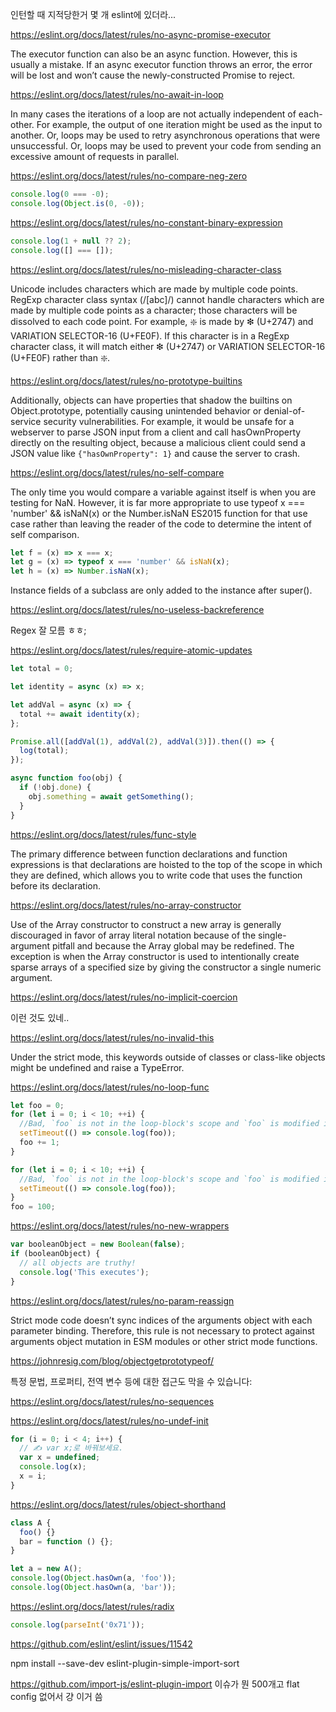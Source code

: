 인턴할 때 지적당한거 몇 개 eslint에 있더라...

https://eslint.org/docs/latest/rules/no-async-promise-executor

The executor function can also be an async function. However, this is usually a
mistake. If an async executor function throws an error, the error will be lost
and won’t cause the newly-constructed Promise to reject.

https://eslint.org/docs/latest/rules/no-await-in-loop

In many cases the iterations of a loop are not actually independent of
each-other. For example, the output of one iteration might be used as the input
to another. Or, loops may be used to retry asynchronous operations that were
unsuccessful. Or, loops may be used to prevent your code from sending an
excessive amount of requests in parallel.

https://eslint.org/docs/latest/rules/no-compare-neg-zero

```js
console.log(0 === -0);
console.log(Object.is(0, -0));
```

https://eslint.org/docs/latest/rules/no-constant-binary-expression

```js
console.log(1 + null ?? 2);
console.log([] === []);
```

https://eslint.org/docs/latest/rules/no-misleading-character-class

Unicode includes characters which are made by multiple code points. RegExp
character class syntax (/[abc]/) cannot handle characters which are made by
multiple code points as a character; those characters will be dissolved to each
code point. For example, ❇️ is made by ❇ (U+2747) and VARIATION SELECTOR-16
(U+FE0F). If this character is in a RegExp character class, it will match either
❇ (U+2747) or VARIATION SELECTOR-16 (U+FE0F) rather than ❇️.

https://eslint.org/docs/latest/rules/no-prototype-builtins

Additionally, objects can have properties that shadow the builtins on
Object.prototype, potentially causing unintended behavior or denial-of-service
security vulnerabilities. For example, it would be unsafe for a webserver to
parse JSON input from a client and call hasOwnProperty directly on the resulting
object, because a malicious client could send a JSON value like
`{"hasOwnProperty": 1}` and cause the server to crash.

https://eslint.org/docs/latest/rules/no-self-compare

The only time you would compare a variable against itself is when you are
testing for NaN. However, it is far more appropriate to use typeof x ===
'number' && isNaN(x) or the Number.isNaN ES2015 function for that use case
rather than leaving the reader of the code to determine the intent of self
comparison.

```js
let f = (x) => x === x;
let g = (x) => typeof x === 'number' && isNaN(x);
let h = (x) => Number.isNaN(x);
```

Instance fields of a subclass are only added to the instance after super().

https://eslint.org/docs/latest/rules/no-useless-backreference

Regex 잘 모름 ㅎㅎ;

https://eslint.org/docs/latest/rules/require-atomic-updates

```js
let total = 0;

let identity = async (x) => x;

let addVal = async (x) => {
  total += await identity(x);
};

Promise.all([addVal(1), addVal(2), addVal(3)]).then(() => {
  log(total);
});
```

```js
async function foo(obj) {
  if (!obj.done) {
    obj.something = await getSomething();
  }
}
```

https://eslint.org/docs/latest/rules/func-style

The primary difference between function declarations and function expressions is
that declarations are hoisted to the top of the scope in which they are defined,
which allows you to write code that uses the function before its declaration.

https://eslint.org/docs/latest/rules/no-array-constructor

Use of the Array constructor to construct a new array is generally discouraged
in favor of array literal notation because of the single-argument pitfall and
because the Array global may be redefined. The exception is when the Array
constructor is used to intentionally create sparse arrays of a specified size by
giving the constructor a single numeric argument.

https://eslint.org/docs/latest/rules/no-implicit-coercion

이런 것도 있네..

https://eslint.org/docs/latest/rules/no-invalid-this

Under the strict mode, this keywords outside of classes or class-like objects
might be undefined and raise a TypeError.

https://eslint.org/docs/latest/rules/no-loop-func

```js
let foo = 0;
for (let i = 0; i < 10; ++i) {
  //Bad, `foo` is not in the loop-block's scope and `foo` is modified in/after the loop
  setTimeout(() => console.log(foo));
  foo += 1;
}
```

```js
for (let i = 0; i < 10; ++i) {
  //Bad, `foo` is not in the loop-block's scope and `foo` is modified in/after the loop
  setTimeout(() => console.log(foo));
}
foo = 100;
```

https://eslint.org/docs/latest/rules/no-new-wrappers

```js
var booleanObject = new Boolean(false);
if (booleanObject) {
  // all objects are truthy!
  console.log('This executes');
}
```

https://eslint.org/docs/latest/rules/no-param-reassign

Strict mode code doesn’t sync indices of the arguments object with each
parameter binding. Therefore, this rule is not necessary to protect against
arguments object mutation in ESM modules or other strict mode functions.

https://johnresig.com/blog/objectgetprototypeof/

특정 문법, 프로퍼티, 전역 변수 등에 대한 접근도 막을 수 있습니다:

https://eslint.org/docs/latest/rules/no-sequences

https://eslint.org/docs/latest/rules/no-undef-init

```js
for (i = 0; i < 4; i++) {
  // ✍️ var x;로 바꿔보세요.
  var x = undefined;
  console.log(x);
  x = i;
}
```

https://eslint.org/docs/latest/rules/object-shorthand

```js
class A {
  foo() {}
  bar = function () {};
}

let a = new A();
console.log(Object.hasOwn(a, 'foo'));
console.log(Object.hasOwn(a, 'bar'));
```

https://eslint.org/docs/latest/rules/radix

```js
console.log(parseInt('0x71'));
```

https://github.com/eslint/eslint/issues/11542

npm install --save-dev eslint-plugin-simple-import-sort

https://github.com/import-js/eslint-plugin-import 이슈가 뭔 500개고 flat config
없어서 걍 이거 씀
